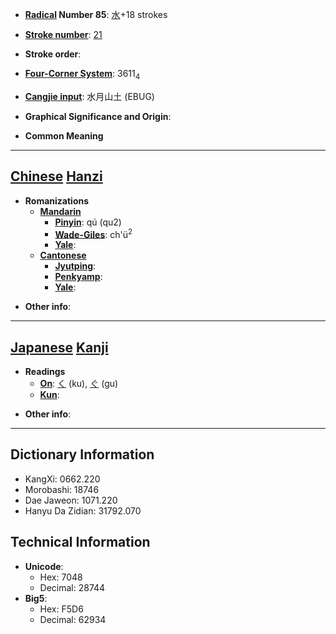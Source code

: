 * '''[[Wiktionary:Chinese radical index| Radical]] Number 85''': [[Wiktionary:Chinese radical index 水|水]]+18 strokes

* '''[[Wiktionary:Chinese total strokes index|Stroke number]]''': [[Wiktionary:Chinese total strokes index 21|21]]

* '''Stroke order''': 

* '''[[Wiktionary:Chinese four corner index|Four-Corner System]]''': 3611<sub>4</sub>

* '''[[Wiktionary:Chinese Cangjie index|Cangjie input]]''': 水月山土 (EBUG)

* '''Graphical Significance and Origin''': 

* '''Common Meaning'''

----

== [[Chinese]] [[Hanzi]] ==

* '''Romanizations'''
** '''[[Mandarin]]'''
*** '''[[Pinyin]]''': qú (qu2)
*** '''[[Wade-Giles]]''': ch'ü<sup>2</sup>
*** '''[[Yale]]''': 
** '''[[Cantonese]]'''
*** '''[[Jyutping]]''':
*** '''[[Penkyamp]]''': 
*** '''[[Yale]]''': 

* '''Other info''': 

----

== [[Japanese]] [[Kanji]] ==

* '''Readings'''
** '''[[On]]''': [[く]] (ku), [[ぐ]] (gu)
** '''[[Kun]]''': 

* '''Other info''':  

----

== Dictionary Information ==

* KangXi: 0662.220
* Morobashi: 18746
* Dae Jaweon: 1071.220
* Hanyu Da Zidian: 31792.070

== Technical Information ==

* '''Unicode''':
** Hex: 7048
** Decimal: 28744
* '''Big5''':
** Hex: F5D6
** Decimal: 62934